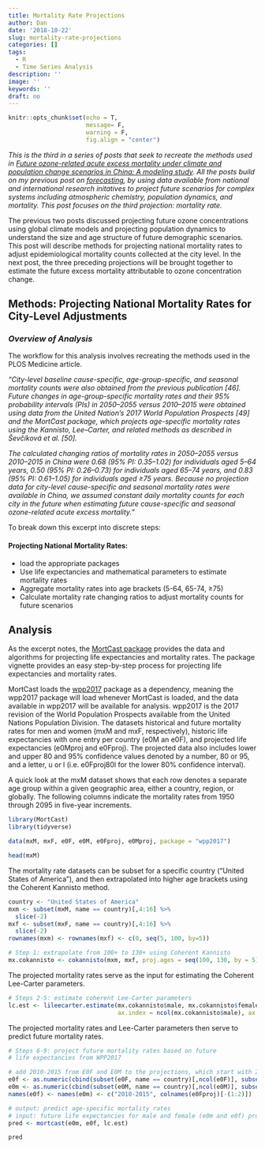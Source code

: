 ```yaml
---
title: Mortality Rate Projections
author: Dan
date: '2018-10-22'
slug: mortality-rate-projections
categories: []
tags:
  - R
  - Time Series Analysis
description: ''
image: ''
keywords: ''
draft: no
---
```


```r
knitr::opts_chunk$set(echo = T,
                      message= F, 
                      warning = F,
                      fig.align = "center")
```

*This is the third in a series of posts that seek to recreate the methods used in [Future ozone-related acute excess mortality under climate and population change scenarios in China: A modeling study](https://journals.plos.org/plosmedicine/article?id=10.1371/journal.pmed.1002598#sec014). All the posts build on my previous post on [forecasting](https://danbernstein.netlify.com/post/learning-forecasting/), by using data available from national and international research initatives to project future scenarios for complex systems including atmospheric chemistry, population dynamics, and mortality. This post focuses on the third projection: mortality rate.*

The previous two posts discussed projecting future ozone concentrations using global climate models and projecting population dynamics to understand the size and age structure of future demographic scenarios. This post will describe methods for projecting national mortality rates to adjust epidemiological mortality counts collected at the city level. In the next post, the three preceding projections will be brought together to estimate the future excess mortality attributable to ozone concentration change.

## Methods: Projecting National Mortality Rates for City-Level Adjustments

### *Overview of Analysis*

The workflow for this analysis involves recreating the methods used in the PLOS Medicine article.

*"City-level baseline cause-specific, age-group-specific, and seasonal mortality counts were also obtained from the previous publication [46]. Future changes in age-group-specific mortality rates and their 95% probability intervals (PIs) in 2050–2055 versus 2010–2015 were obtained using data from the United Nation’s 2017 World Population Prospects [49] and the MortCast package, which projects age-specific mortality rates using the Kannisto, Lee–Carter, and related methods as described in Ševčíková et al. [50].*

*The calculated changing ratios of mortality rates in 2050–2055 versus 2010–2015 in China were 0.68 (95% PI: 0.35–1.02) for individuals aged 5–64 years, 0.50 (95% PI: 0.26–0.73) for individuals aged 65–74 years, and 0.83 (95% PI: 0.61–1.05) for individuals aged ≥75 years. Because no projection data for city-level cause-specific and seasonal mortality rates were available in China, we assumed constant daily mortality counts for each city in the future when estimating future cause-specific and seasonal ozone-related acute excess mortality."*

To break down this excerpt into discrete steps:

#### Projecting National Mortality Rates: 
* load the appropriate packages
* Use life expectancies and mathematical parameters to estimate mortality rates
* Aggregate mortality rates into age brackets (5-64, 65-74, ≥75)
* Calculate mortality rate changing ratios to adjust mortality counts for future scenarios

## Analysis 

As the excerpt notes, the [MortCast package](https://cran.r-project.org/web/packages/MortCast/MortCast.pdf) provides the data and algorithms for projecting life expectancies and mortality rates. The package vignette provides an easy step-by-step process for projecting life expectancies and mortality rates.

MortCast loads the [wpp2017](https://cran.r-project.org/web/packages/wpp2017/wpp2017.pdf) package as a dependency, meaning the wpp2017 package will load whenever MortCast is loaded, and the data available in wpp2017 will be available for analysis. wpp2017 is the 2017 revision of the World Population Prospects available from the United Nations Population Division. The datasets historical and future mortality rates for men and women (mxM and mxF, respectively), historic life expectancies with one entry per country (e0M an e0F), and projected life expectancies (e0Mproj and e0Fproj). The projected data also includes lower and upper 80 and 95% confidence values denoted by a number, 80 or 95, and a letter, u or l (i.e. e0Fproj80l for the lower 80% confidence interval). 

A quick look at the mxM dataset shows that each row denotes a separate age group within a given geographic area, either a country, region, or globally. The following columns indicate the mortality rates from 1950 through 2095 in five-year increments.

```r
library(MortCast)
library(tidyverse)

data(mxM, mxF, e0F, e0M, e0Fproj, e0Mproj, package = "wpp2017")

head(mxM)
```

The mortality rate datasets can be subset for a specific country ("United States of America"), and then extrapolated into higher age brackets using the Coherent Kannisto method. 

```r
country <- "United States of America"
mxm <- subset(mxM, name == country)[,4:16] %>% 
  slice(-2)
mxf <- subset(mxF, name == country)[,4:16] %>% 
  slice(-2)
rownames(mxm) <- rownames(mxf) <- c(0, seq(5, 100, by=5))
```

```r
# Step 1: extrapolate from 100+ to 130+ using Coherent Kannisto
mx.cokannisto <- cokannisto(mxm, mxf, proj.ages = seq(100, 130, by = 5))
```

The projected mortality rates serve as the input for estimating the Coherent Lee-Carter parameters. 

```r
# Steps 2-5: estimate coherent Lee-Carter parameters
lc.est <- lileecarter.estimate(mx.cokannisto$male, mx.cokannisto$female, 
                               ax.index = ncol(mx.cokannisto$male), ax.smooth = TRUE)


```

The projected mortality rates and Lee-Carter parameters then serve to predict future mortality rates. 

```r
# Steps 6-9: project future mortality rates based on future 
# life expectancies from WPP2017

# add 2010-2015 from E0F and E0M to the projections, which start with 2015-2020
e0f <- as.numeric(cbind(subset(e0F, name == country)[,ncol(e0F)], subset(e0Fproj, name == country)[-(1:2)]))
e0m <- as.numeric(cbind(subset(e0M, name == country)[,ncol(e0M)], subset(e0Mproj, name == country)[-(1:2)]))
names(e0f) <- names(e0m) <- c("2010-2015", colnames(e0Fproj)[-(1:2)])

# output: predict age-specific mortality rates
# input: future life expectancies for male and female (e0m and e0f) projected using CR Lee-Carter parameters
pred <- mortcast(e0m, e0f, lc.est) 

pred
```

















